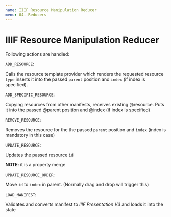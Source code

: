 ```yaml
---
name: IIIF Resource Manipulation Reducer 
menu: 04. Reducers
---
```


# IIIF Resource Manipulation Reducer 

Following actions are handled:

`ADD_RESOURCE`:

Calls the resource template provider which renders the requested resource `type` inserts 
it into the passed `parent` position and `index` (if index is specified).

`ADD_SPECIFIC_RESOURCE`:

Copying resources from other manifests, receives existing @resource.
Puts it into the passed @parent position and @index (if index is specified)

`REMOVE_RESOURCE`:

Removes the resource for the the passed `parent` position and `index` (index is
mandatory in this case)

`UPDATE_RESOURCE`:

Updates the passed resource `id`

**NOTE**: it is a property merge

`UPDATE_RESOURCE_ORDER`:

Move `id` to `index` in parent. (Normally drag and drop will trigger this)
    
`LOAD_MANIFEST`:

Validates and converts manifest to *IIIF Presentation V3* and loads it into the state

